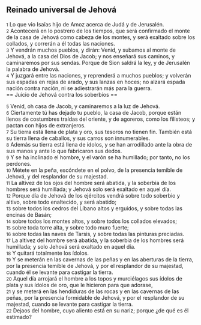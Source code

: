 == Reinado universal de Jehová ==

{{anchor|1}} <small>1</small> Lo que vio Isaías hijo de Amoz acerca de Judá y de Jerusalén.<br>
{{anchor|2}} <small>2</small> Acontecerá en lo postrero de los tiempos, que será confirmado el monte de la casa de Jehová como cabeza de los montes, y será exaltado sobre los collados, y correrán a él todas las naciones.<br>
{{anchor|3}} <small>3</small> Y vendrán muchos pueblos, y dirán: Venid, y subamos al monte de Jehová, a la casa del Dios de Jacob; y nos enseñará sus caminos, y caminaremos por sus sendas. Porque de Sion saldrá la ley, y de Jerusalén la palabra de Jehová.<br>
{{anchor|4}} <small>4</small> Y juzgará entre las naciones, y reprenderá a muchos pueblos; y volverán sus espadas en rejas de arado, y sus lanzas en hoces; no alzará espada nación contra nación, ni se adiestrarán más para la guerra.<br>
== Juicio de Jehová contra los soberbios ==

{{anchor|5}} <small>5</small> Venid, oh casa de Jacob, y caminaremos a la luz de Jehová.<br>
{{anchor|6}} <small>6</small> Ciertamente tú has dejado tu pueblo, la casa de Jacob, porque están llenos de costumbres traídas del oriente, y de agoreros, como los filisteos; y pactan con hijos de extranjeros.<br>
{{anchor|7}} <small>7</small> Su tierra está llena de plata y oro, sus tesoros no tienen fin. También está su tierra llena de caballos, y sus carros son innumerables.<br>
{{anchor|8}} <small>8</small> Además su tierra está llena de ídolos, y se han arrodillado ante la obra de sus manos y ante lo que fabricaron sus dedos.<br>
{{anchor|9}} <small>9</small> Y se ha inclinado el hombre, y el varón se ha humillado; por tanto, no los perdones.<br>
{{anchor|10}} <small>10</small> Métete en la peña, escóndete en el polvo, de la presencia temible de Jehová, y del resplandor de su majestad.<br>
{{anchor|11}} <small>11</small> La altivez de los ojos del hombre será abatida, y la soberbia de los hombres será humillada; y Jehová solo será exaltado en aquel día.<br>
{{anchor|12}} <small>12</small> Porque día de Jehová de los ejércitos vendrá sobre todo soberbio y altivo, sobre todo enaltecido, y será abatido;<br>
{{anchor|13}} <small>13</small> sobre todos los cedros del Líbano altos y erguidos, y sobre todas las encinas de Basán;<br>
{{anchor|14}} <small>14</small> sobre todos los montes altos, y sobre todos los collados elevados;<br>
{{anchor|15}} <small>15</small> sobre toda torre alta, y sobre todo muro fuerte;<br>
{{anchor|16}} <small>16</small> sobre todas las naves de Tarsis, y sobre todas las pinturas preciadas.<br>
{{anchor|17}} <small>17</small> La altivez del hombre será abatida, y la soberbia de los hombres será humillada; y solo Jehová será exaltado en aquel día.<br>
{{anchor|18}} <small>18</small> Y quitará totalmente los ídolos.<br>
{{anchor|19}} <small>19</small> Y se meterán en las cavernas de las peñas y en las aberturas de la tierra, por la presencia temible de Jehová, y por el resplandor de su majestad, cuando él se levante para castigar la tierra.<br>
{{anchor|20}} <small>20</small> Aquel día arrojará el hombre a los topos y murciélagos sus ídolos de plata y sus ídolos de oro, que le hicieron para que adorase,<br>
{{anchor|21}} <small>21</small> y se meterá en las hendiduras de las rocas y en las cavernas de las peñas, por la presencia formidable de Jehová, y por el resplandor de su majestad, cuando se levante para castigar la tierra.<br>
{{anchor|22}} <small>22</small> Dejaos del hombre, cuyo aliento está en su nariz; porque ¿de qué es él estimado?<br>

